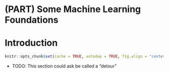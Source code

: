 # (PART) Some Machine Learning Foundations {-}

# Introduction

```r
knitr::opts_chunk$set(cache = TRUE, autodep = TRUE, fig.align = "center")
```

- TODO: This section could ask be called a "detour"
